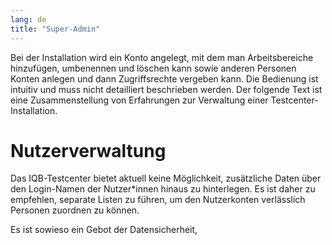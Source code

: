 ```yaml
---
lang: de
title: "Super-Admin"
---
```


Bei der Installation wird ein Konto angelegt, mit dem man Arbeitsbereiche hinzufügen, umbenennen und löschen kann sowie anderen Personen Konten anlegen und dann Zugriffsrechte vergeben kann. Die Bedienung ist intuitiv und muss nicht detailliert beschrieben werden. Der folgende Text ist eine Zusammenstellung von Erfahrungen zur Verwaltung einer Testcenter-Installation.

# Nutzerverwaltung

Das IQB-Testcenter bietet aktuell keine Möglichkeit, zusätzliche Daten über den Login-Namen der Nutzer\*innen hinaus zu hinterlegen. Es ist daher zu empfehlen, separate Listen zu führen, um den Nutzerkonten verlässlich Personen zuordnen zu können.

Es ist sowieso ein Gebot der Datensicherheit, 